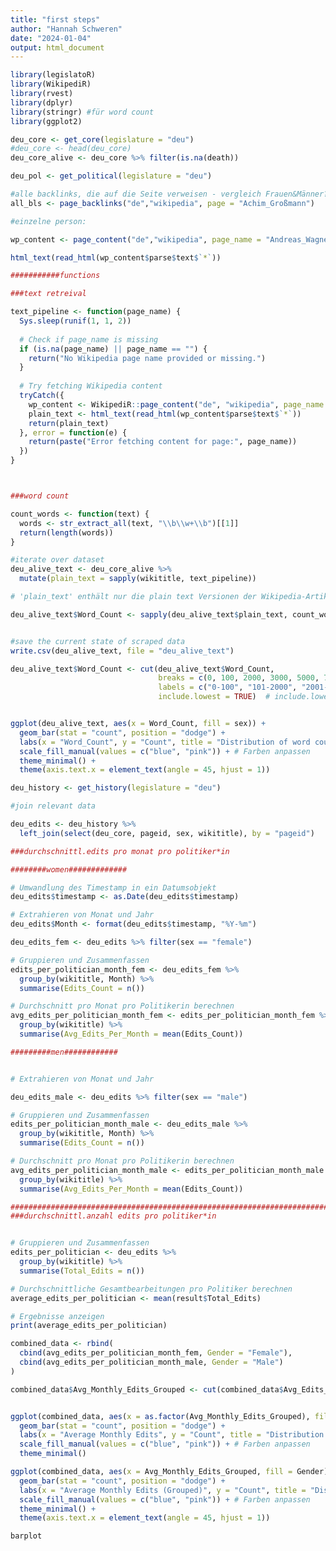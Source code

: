 ```yaml
---
title: "first steps"
author: "Hannah Schweren"
date: "2024-01-04"
output: html_document
---
```


```r
library(legislatoR)
library(WikipediR)
library(rvest)
library(dplyr)
library(stringr) #für word count
library(ggplot2)

```

```r
deu_core <- get_core(legislature = "deu")
#deu_core <- head(deu_core)
deu_core_alive <- deu_core %>% filter(is.na(death))

deu_pol <- get_political(legislature = "deu")
```

```r
#alle backlinks, die auf die Seite verweisen - vergleich Frauen&Männer?
all_bls <- page_backlinks("de","wikipedia", page = "Achim_Großmann")
```

```r

#einzelne person:

wp_content <- page_content("de","wikipedia", page_name = "Andreas_Wagner_(Politiker,_1972)")

html_text(read_html(wp_content$parse$text$`*`))
```

```r
###########functions

###text retreival

text_pipeline <- function(page_name) {
  Sys.sleep(runif(1, 1, 2))
  
  # Check if page_name is missing
  if (is.na(page_name) || page_name == "") {
    return("No Wikipedia page name provided or missing.")
  }
  
  # Try fetching Wikipedia content
  tryCatch({
    wp_content <- WikipediR::page_content("de", "wikipedia", page_name = page_name)
    plain_text <- html_text(read_html(wp_content$parse$text$`*`))
    return(plain_text)
  }, error = function(e) {
    return(paste("Error fetching content for page:", page_name))
  })
}



###word count

count_words <- function(text) {
  words <- str_extract_all(text, "\\b\\w+\\b")[[1]]
  return(length(words))
}

```

```r

#iterate over dataset
deu_alive_text <- deu_core_alive %>%
  mutate(plain_text = sapply(wikititle, text_pipeline))

# 'plain_text' enthält nur die plain text Versionen der Wikipedia-Artikel

```

```r
deu_alive_text$Word_Count <- sapply(deu_alive_text$plain_text, count_words)


#save the current state of scraped data
write.csv(deu_alive_text, file = "deu_alive_text")

```

```r

deu_alive_text$Word_Count <- cut(deu_alive_text$Word_Count, 
                                 breaks = c(0, 100, 2000, 3000, 5000, 7000, 9000, 30000),
                                 labels = c("0-100", "101-2000", "2001-3000", "3001-5000", "5001-7000", "7001-9000", "9001-30000"),
                                 include.lowest = TRUE)  # include.lowest to include the lower bound in the first interval


ggplot(deu_alive_text, aes(x = Word_Count, fill = sex)) +
  geom_bar(stat = "count", position = "dodge") +
  labs(x = "Word_Count", y = "Count", title = "Distribution of word count by Gender") +
  scale_fill_manual(values = c("blue", "pink")) + # Farben anpassen
  theme_minimal() +
  theme(axis.text.x = element_text(angle = 45, hjust = 1)) 
```

```r
deu_history <- get_history(legislature = "deu")

#join relevant data

deu_edits <- deu_history %>%
  left_join(select(deu_core, pageid, sex, wikititle), by = "pageid")
```

```r

###durchschnittl.edits pro monat pro politiker*in

########women#############

# Umwandlung des Timestamp in ein Datumsobjekt
deu_edits$timestamp <- as.Date(deu_edits$timestamp)

# Extrahieren von Monat und Jahr
deu_edits$Month <- format(deu_edits$timestamp, "%Y-%m")

deu_edits_fem <- deu_edits %>% filter(sex == "female")

# Gruppieren und Zusammenfassen
edits_per_politician_month_fem <- deu_edits_fem %>%
  group_by(wikititle, Month) %>%
  summarise(Edits_Count = n())

# Durchschnitt pro Monat pro Politikerin berechnen
avg_edits_per_politician_month_fem <- edits_per_politician_month_fem %>%
  group_by(wikititle) %>%
  summarise(Avg_Edits_Per_Month = mean(Edits_Count))

#########men############


# Extrahieren von Monat und Jahr

deu_edits_male <- deu_edits %>% filter(sex == "male")

# Gruppieren und Zusammenfassen
edits_per_politician_month_male <- deu_edits_male %>%
  group_by(wikititle, Month) %>%
  summarise(Edits_Count = n())

# Durchschnitt pro Monat pro Politikerin berechnen
avg_edits_per_politician_month_male <- edits_per_politician_month_male %>%
  group_by(wikititle) %>%
  summarise(Avg_Edits_Per_Month = mean(Edits_Count))

##########################################################################################################################################
###durchschnittl.anzahl edits pro politiker*in


# Gruppieren und Zusammenfassen
edits_per_politician <- deu_edits %>%
  group_by(wikititle) %>%
  summarise(Total_Edits = n())

# Durchschnittliche Gesamtbearbeitungen pro Politiker berechnen
average_edits_per_politician <- mean(result$Total_Edits)

# Ergebnisse anzeigen
print(average_edits_per_politician)
```

```r

combined_data <- rbind(
  cbind(avg_edits_per_politician_month_fem, Gender = "Female"),
  cbind(avg_edits_per_politician_month_male, Gender = "Male")
)

combined_data$Avg_Monthly_Edits_Grouped <- cut(combined_data$Avg_Edits_Per_Month, breaks = c(0, 5, 10, 15, 20), labels = c("0-5", "6-10", "11-15", "16-20"))


ggplot(combined_data, aes(x = as.factor(Avg_Monthly_Edits_Grouped), fill = Gender)) +
  geom_bar(stat = "count", position = "dodge") +
  labs(x = "Average Monthly Edits", y = "Count", title = "Distribution of Average Monthly Edits by Gender") +
  scale_fill_manual(values = c("blue", "pink")) + # Farben anpassen
  theme_minimal()

ggplot(combined_data, aes(x = Avg_Monthly_Edits_Grouped, fill = Gender)) +
  geom_bar(stat = "count", position = "dodge") +
  labs(x = "Average Monthly Edits (Grouped)", y = "Count", title = "Distribution of Average Monthly Edits by Gender") +
  scale_fill_manual(values = c("blue", "pink")) + # Farben anpassen
  theme_minimal() +
  theme(axis.text.x = element_text(angle = 45, hjust = 1)) 

barplot
```

